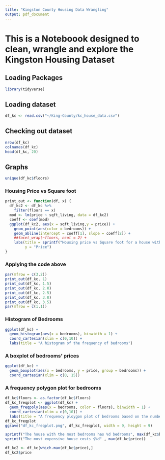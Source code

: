 ---
title: "Kingston County Housing Data Wrangling"
output: pdf_document
---

# This is a Noteboook designed to clean, wrangle and explore the Kingston Housing Dataset

## Loading Packages

```{r, kc-load-packages}
library(tidyverse)
```

## Loading dataset

```{r, kc-load-data}
df_kc <- read.csv("~/King-County/kc_house_data.csv")

```

## Checking out dataset

```{r}
nrow(df_kc)
colnames(df_kc)
head(df_kc, 20)

```

## Graphs

```{r}
unique(df_kc$floors)
```

### Housing Price vs Square foot

```{r}
print_out <- function(df, x) {
  df_kc2 <- df_kc %>%
    filter(floors == x)
  mod <- lm(price ~ sqft_living, data = df_kc2)
  coeff <- coef(mod)
  ggplot(df_kc2, aes(x = sqft_living,y = price)) + 
    geom_point(aes(color = bedrooms)) + 
    geom_abline(intercept = coeff[1], slope = coeff[2]) +
    ##facet_wrap(~floors, ncol = 2) + 
    labs(title = sprintf("Housing price vs Square foot for a house with %.1f floors", x), x = "Square foot", 
         y = "Price")
}
```

### Applying the code above

```{r}
par(mfrow = c(3,2))
print_out(df_kc, 1)
print_out(df_kc, 1.5)
print_out(df_kc, 2.0)
print_out(df_kc, 2.5)
print_out(df_kc, 3.0)
print_out(df_kc, 3.5)
par(mfrow = c(1,1))

```


### Histogram of Bedrooms


```{r, kc-bed-hist}
ggplot(df_kc) +
  geom_histogram(aes(x = bedrooms), binwidth = 1) +
  coord_cartesian(xlim = c(0,10)) +
  labs(title = "A histogram of the frequency of bedrooms")

```

### A boxplot of bedrooms' prices

```{r, fig.width=9, fig.height=9}
ggplot(df_kc) +
  geom_boxplot(aes(x = bedrooms, y = price, group = bedrooms)) +
  coord_cartesian(xlim = c(0, 15))
```

### A frequency polygon plot for bedrooms

```{r, kc-freq, fig.height=9, fig.width=9}
df_kc$floors <- as.factor(df_kc$floors)
df_kc_freqplot <- ggplot(df_kc) +
  geom_freqpoly(aes(x = bedrooms, color = floors), binwidth = 1) +
  coord_cartesian(xlim = c(0,10)) +
  labs(title = "A frequency ploygon plot of bedrooms based on the number of floors")
df_kc_freqplot
ggsave("df_kc_freqplot.png", df_kc_freqplot, width = 9, height = 9)

```

```{r}
sprintf("The house with the most bedrooms has %d bedrooms", max(df_kc$bedrooms))
sprintf("The most expensive house costs $%d" , max(df_kc$price))
```

```{r}
df_kc2 <- df_kc[which.max(df_kc$price),]
df_kc2$price
```

